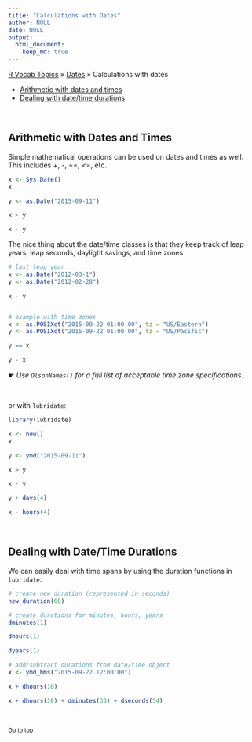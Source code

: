 ```yaml
---
title: "Calculations with Dates"
author: NULL
date: NULL
output:
  html_document:
    keep_md: true
---
```


[R Vocab Topics](index) &#187; [Dates](dates) &#187; Calculations with dates

* <a href="#arithmetic">Arithmetic with dates and times</a>
* <a href="#durations">Dealing with date/time durations</a>

<br>

<a name="arithmetic"></a>

## Arithmetic with Dates and Times

Simple mathematical operations can be used on dates and times as well.  This includes +, -, ==, <=, etc.


```r
x <- Sys.Date()
x

y <- as.Date("2015-09-11")

x > y

x - y
```


The nice thing about the date/time classes is that they keep track of leap years, leap seconds, daylight savings, and time zones.
```r
# last leap year
x <- as.Date("2012-03-1")
y <- as.Date("2012-02-28")

x - y


# example with time zones
x <- as.POSIXct("2015-09-22 01:00:00", tz = "US/Eastern")
y <- as.POSIXct("2015-09-22 01:00:00", tz = "US/Pacific")

y == x

y - x
```
&#9755; *Use `OlsonNames()` for a full list of acceptable time zone specifications.*


<br>

or with `lubridate`:
```r
library(lubridate)

x <- now()
x

y <- ymd("2015-09-11")

x > y

x - y

y + days(4)

x - hours(4)
```

<br>

<a name="durations"></a>

## Dealing with Date/Time Durations

We can easily deal with time spans by using the duration functions in `lubridate`:
```r
# create new duration (represented in seconds)
new_duration(60)

# create durations for minutes, hours, years
dminutes(1)

dhours(1)

dyears(1)

# add/subtract durations from date/time object
x <- ymd_hms("2015-09-22 12:00:00")

x + dhours(10)

x + dhours(10) + dminutes(33) + dseconds(54)
```

<br>

<small><a href="#">Go to top</a></small>
